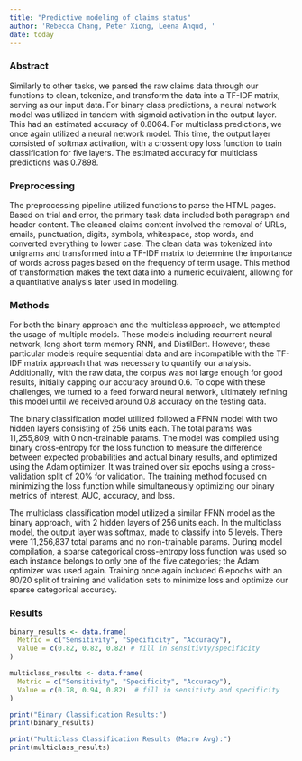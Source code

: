 ```yaml
---
title: "Predictive modeling of claims status"
author: 'Rebecca Chang, Peter Xiong, Leena Anqud, '
date: today
---
```


### Abstract

Similarly to other tasks, we parsed the raw claims data through our functions to clean, tokenize, and transform the data into a TF-IDF matrix, serving as our input data. For binary class predictions, a neural network model was utilized in tandem with sigmoid activation in the output layer. This had an estimated accuracy of 0.8064. For multiclass predictions, we once again utilized a neural network model. This time, the output layer consisted of softmax activation, with a crossentropy loss function to train classification for five layers. The estimated accuracy for multiclass predictions was 0.7898.

### Preprocessing

The preprocessing pipeline utilized functions to parse the HTML pages. Based on trial and error, the primary task data included both paragraph and header content. The cleaned claims content involved the removal of URLs, emails, punctuation, digits, symbols, whitespace, stop words, and converted everything to lower case. The clean data was tokenized into unigrams and transformed into a TF-IDF matrix to determine the importance of words across pages based on the frequency of term usage. This method of transformation makes the text data into a numeric equivalent, allowing for a quantitative analysis later used in modeling.

### Methods

For both the binary approach and the multiclass approach, we attempted the usage of multiple models. These models including recurrent neural network, long short term memory RNN, and DistilBert. However, these particular models require sequential data and are incompatible with the TF-IDF matrix approach that was necessary to quantify our analysis. Additionally, with the raw data, the corpus was not large enough for good results, initially capping our accuracy around 0.6. To cope with these challenges, we turned to a feed forward neural network, ultimately refining this model until we received around 0.8 accuracy on the testing data.

The binary classification model utilized followed a FFNN model with two hidden layers consisting of 256 units each. The total params was 11,255,809, with 0 non-trainable params. The model was compiled using binary cross-entropy for the loss function to measure the difference between expected probabilities and actual binary results, and optimized using the Adam optimizer. It was trained over six epochs using a cross-validation split of 20% for validation. The training method focused on minimizing the loss function while simultaneously optimizing our binary metrics of interest, AUC, accuracy, and loss.

The multiclass classification model utilized a similar FFNN model as the binary approach, with 2 hidden layers of 256 units each. In the multiclass model, the output layer was softmax, made to classify into 5 levels. There were 11,256,837 total params and no non-trainable params. During model compilation, a sparse categorical cross-entropy loss function was used so each instance belongs to only one of the five categories; the Adam optimizer was used again. Training once again included 6 epochs with an 80/20 split of training and validation sets to minimize loss and optimize our sparse categorical accuracy.

### Results

```r
binary_results <- data.frame(
  Metric = c("Sensitivity", "Specificity", "Accuracy"),
  Value = c(0.82, 0.82, 0.82) # fill in sensitivty/specificity
)

multiclass_results <- data.frame(
  Metric = c("Sensitivity", "Specificity", "Accuracy"),
  Value = c(0.78, 0.94, 0.82)  # fill in sensitivty and specificity
)

print("Binary Classification Results:")
print(binary_results)

print("Multiclass Classification Results (Macro Avg):")
print(multiclass_results)
```

